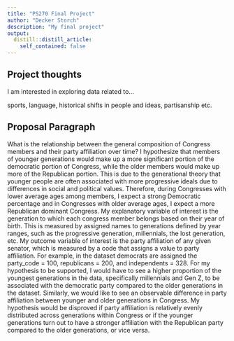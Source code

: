 ```yaml
---
title: "PS270 Final Project"
author: "Decker Storch"
description: "My final project"
output:
  distill::distill_article:
    self_contained: false
---
```




## Project thoughts

I am interested in exploring data related to...

sports, language, historical shifts in people and ideas, partisanship etc.



## Proposal Paragraph

What is the relationship between the general composition of Congress members and their party affiliation over time? I hypothesize that members of younger generations would make up a more significant portion of the democratic portion of Congress, while the older members would make up more of the Republican portion. This is due to the generational theory that younger people are often associated with more progressive ideals due to differences in social and political values. Therefore, during Congresses with lower average ages among members, I expect a strong Democratic percentage and in Congresses with older average ages, I expect a more Republican dominant Congress. My explanatory variable of interest is the generation to which each congress member belongs based on their year of birth. This is measured by assigned names to generations defined by year ranges, such as the progressive generation, millennials, the lost generation, etc. My outcome variable of interest is the party affiliation of any given senator, which is measured by a code that assigns a value to party affiliation. For example, in the dataset democrats are assigned the party_code = 100, republicans = 200, and independents = 328. For my hypothesis to be supported, I would have to see a higher proportion of the youngest generations in the data, specifically millennials and Gen Z, to be associated with the democratic party compared to the older generations in the dataset. Similarly, we would like to see an observable difference in party affiliation between younger and older generations in Congress. My hypothesis would be disproved if party affiliation is relatively evenly distributed across generations within Congress or if the younger generations turn out to have a stronger affiliation with the Republican party compared to the older generations, or vice versa.



